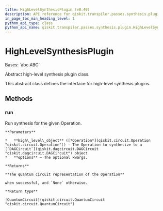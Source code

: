 ```yaml
---
title: HighLevelSynthesisPlugin (v0.40)
description: API reference for qiskit.transpiler.passes.synthesis.plugin.HighLevelSynthesisPlugin in qiskit v0.40
in_page_toc_min_heading_level: 1
python_api_type: class
python_api_name: qiskit.transpiler.passes.synthesis.plugin.HighLevelSynthesisPlugin
---
```


# HighLevelSynthesisPlugin

<Class id="qiskit.transpiler.passes.synthesis.plugin.HighLevelSynthesisPlugin" isDedicatedPage={true} github="https://github.com/qiskit/qiskit/tree/stable/0.23/qiskit/transpiler/passes/synthesis/plugin.py" signature="HighLevelSynthesisPlugin" modifiers="class">
  Bases: `abc.ABC`

  Abstract high-level synthesis plugin class.

  This abstract class defines the interface for high-level synthesis plugins.

  ## Methods

  <span id="qiskit-transpiler-passes-synthesis-plugin-highlevelsynthesisplugin-run" />

  ### run

  <Function id="qiskit.transpiler.passes.synthesis.plugin.HighLevelSynthesisPlugin.run" signature="HighLevelSynthesisPlugin.run(high_level_object, **options)" modifiers="abstract">
    Run synthesis for the given Operation.

    **Parameters**

    *   **high\_level\_object** ([*Operation*](qiskit.circuit.Operation "qiskit.circuit.Operation")) – The Operation to synthesize to a [`DAGCircuit`](qiskit.dagcircuit.DAGCircuit "qiskit.dagcircuit.DAGCircuit") object
    *   **options** – The optional kwargs.

    **Returns**

    **The quantum circuit representation of the Operation**

    when successful, and `None` otherwise.

    **Return type**

    [QuantumCircuit](qiskit.circuit.QuantumCircuit "qiskit.circuit.QuantumCircuit")
  </Function>
</Class>

